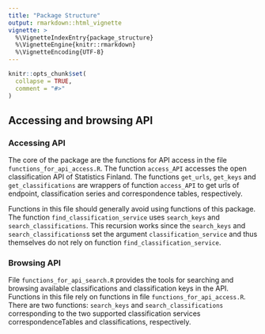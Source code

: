 ```yaml
---
title: "Package Structure"
output: rmarkdown::html_vignette
vignette: >
  %\VignetteIndexEntry{package_structure}
  %\VignetteEngine{knitr::rmarkdown}
  %\VignetteEncoding{UTF-8}
---
```


```r
knitr::opts_chunk$set(
  collapse = TRUE,
  comment = "#>"
)
```

## Accessing and browsing API

### Accessing API

The core of the package are the functions for API access in the file `functions_for_api_access.R`. The function `access_API` accesses the open classification API of Statistics Finland. The functions `get_urls`, `get_keys` and `get_classifications` are wrappers of function `access_API` to get urls of endpoint, classification series and correspondence tables, respectively. 

Functions in this file should generally avoid using functions of this package. The function `find_classification_service` uses `search_keys` and `search_classifications`. This recursion works since the `search_keys` and `search_classifications`s set the argument `classification_service` and thus themselves do not rely on function `find_classification_service`. 

### Browsing API

File `functions_for_api_search.R` provides the tools for searching and browsing available classifications and classification keys in the API. Functions in this file rely on functions in file `functions_for_api_access.R`. There are two functions: `search_keys` and `search_classifications` corresponding to the two supported classification services correspondenceTables and classifications, respectively.
